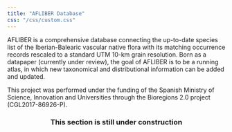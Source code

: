```yaml
---
title: "AFLIBER Database"
css: "/css/custom.css"
---
```



AFLIBER is a comprehensive database connecting the up-to-date species list of 
the Iberian-Balearic vascular native flora with its matching occurrence records 
rescaled to a standard UTM 10-km grain resolution. Born as a datapaper 
(currently under review), the 
goal of AFLIBER is to be a running atlas, in which new taxonomical and 
distributional information can be added and updated.

This project was performed under the funding of the Spanish Ministry of Science, Innovation and Universities through the Bioregions 2.0 project (CGL2017-86926-P).

<h3 style="text-align: center">This section is still under construction <i class="fa fa-drafting-compass"></i></h3>
